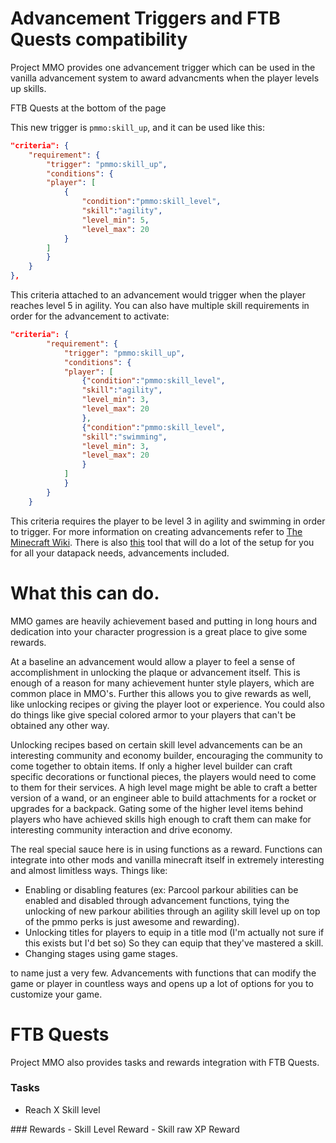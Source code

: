 # Advancement Triggers and FTB Quests compatibility
Project MMO provides one advancement trigger which can be used in the vanilla advancement system to award advancments when the player levels up skills.

<Callout>
    FTB Quests at the bottom of the page
</Callout>

This new trigger is `pmmo:skill_up`, and it can be used like this:

```json
"criteria": {
    "requirement": {
        "trigger": "pmmo:skill_up",
        "conditions": {
        "player": [
            {
                "condition":"pmmo:skill_level",
                "skill":"agility",
                "level_min": 5,
                "level_max": 20
            }
        ]
        }
    }
},
```

This criteria attached to an advancement would trigger when the player reaches level 5 in agility. You can also have multiple skill requirements in order for the advancement to activate:

```json
"criteria": {
        "requirement": {
            "trigger": "pmmo:skill_up",
            "conditions": {
            "player": [
                {"condition":"pmmo:skill_level",
                "skill":"agility",
                "level_min": 3,
                "level_max": 20
                },
                {"condition":"pmmo:skill_level",
                "skill":"swimming",
                "level_min": 3,
                "level_max": 20
                }
            ]
            }
        }
    }
```

This criteria requires the player to be level 3 in agility and swimming in order to trigger. For more information on creating advancements refer to [The Minecraft Wiki](https://minecraft.wiki/w/Advancement_definition). There is also [this](https://misode.github.io/advancement/) tool that will do a lot of the setup for you for all your datapack needs, advancements included.

# What this can do.

MMO games are heavily achievement based and putting in long hours and dedication into your character progression is a great place to give some rewards.

At a baseline an advancement would allow a player to feel a sense of accomplishment in unlocking the plaque or advancement itself. This is enough of a reason for many achievement hunter style players, which are common place in MMO's. Further this allows you to give rewards as well, like unlocking recipes or giving the player loot or experience. You could also do things like give special colored armor to your players that can't be obtained any other way.

Unlocking recipes based on certain skill level advancements can be an interesting community and economy builder, encouraging the community to come together to obtain items. If only a higher level builder can craft specific decorations or functional pieces, the players would need to come to them for their services. A high level mage might be able to craft a better version of a wand, or an engineer able to build attachments for a rocket or upgrades for a backpack. Gating some of the higher level items behind players who have achieved skills high enough to craft them can make for interesting community interaction and drive economy.

The real special sauce here is in using functions as a reward. Functions can integrate into other mods and vanilla minecraft itself in extremely interesting and almost limitless ways. Things like:

- Enabling or disabling features (ex: Parcool parkour abilities can be enabled and disabled through advancement functions, tying the unlocking of new parkour abilities through an agility skill level up on top of the pmmo perks is just awesome and rewarding).
- Unlocking titles for players to equip in a title mod (I'm actually not sure if this exists but I'd bet so) So they can equip that they've mastered a skill.
- Changing stages using game stages.

to name just a very few. Advancements with functions that can modify the game or player in countless ways and opens up a lot of options for you to customize your game.

# FTB Quests
Project MMO also provides tasks and rewards integration with FTB Quests.
<Asset location="pmmo:ftbq_quest_sample" width="50%"/>
### Tasks
- Reach X Skill level
<Asset location="pmmo:ftbq_tasks" width="25%"/>
### Rewards
- Skill Level Reward
- Skill raw XP Reward
<Asset location="pmmo:ftbq_rewards" width="25%"/>